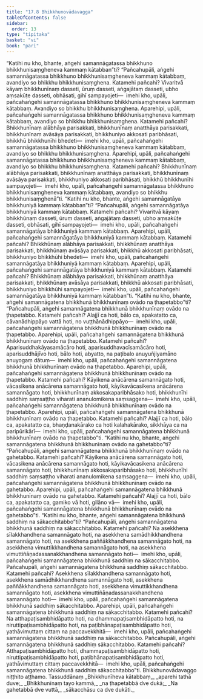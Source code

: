 ```yaml
---
title: "17.8 Bhikkhunovādavagga"
tableOfContents: false
sidebar:
  order: 13
type: "tipitaka"
basket: "vi"
book: "pari"
---
```



<DynamicBreadcrumb />

<Division number="450" book="pari">

<Paragraph number="2085" book="pari">
“Katihi nu kho, bhante, aṅgehi samannāgatassa bhikkhuno bhikkhunisaṃgheneva kammaṃ kātabban”ti?
</Paragraph>

<Paragraph number="2086" book="pari">
“Pañcahupāli, aṅgehi samannāgatassa bhikkhuno bhikkhunisaṃgheneva kammaṃ kātabbaṃ, avandiyo so bhikkhu bhikkhunisaṃghena. Katamehi pañcahi? Vivaritvā kāyaṃ bhikkhunīnaṃ dasseti, ūruṃ dasseti, aṅgajātaṃ dasseti, ubho aṃsakūṭe dasseti, obhāsati, gihī sampayojeti—  imehi kho, upāli, pañcahaṅgehi samannāgatassa bhikkhuno bhikkhunisaṃgheneva kammaṃ kātabbaṃ. Avandiyo so bhikkhu bhikkhunisaṃghena.
</Paragraph>

<Paragraph number="2087" book="pari">
Aparehipi, upāli, pañcahaṅgehi samannāgatassa bhikkhuno bhikkhunisaṃgheneva kammaṃ kātabbaṃ, avandiyo so bhikkhu bhikkhunisaṃghena. Katamehi pañcahi? Bhikkhunīnaṃ alābhāya parisakkati, bhikkhunīnaṃ anatthāya parisakkati, bhikkhunīnaṃ avāsāya parisakkati, bhikkhuniyo akkosati paribhāsati, bhikkhū bhikkhunīhi bhedeti—  imehi kho, upāli, pañcahaṅgehi samannāgatassa bhikkhuno bhikkhunisaṃgheneva kammaṃ kātabbaṃ, avandiyo so bhikkhu bhikkhunisaṃghena.
</Paragraph>

<Paragraph number="2088" book="pari">
Aparehipi, upāli, pañcahaṅgehi samannāgatassa bhikkhuno bhikkhunisaṃgheneva kammaṃ kātabbaṃ, avandiyo so bhikkhu bhikkhunisaṃghena. Katamehi pañcahi? Bhikkhunīnaṃ alābhāya parisakkati, bhikkhunīnaṃ anatthāya parisakkati, bhikkhunīnaṃ avāsāya parisakkati, bhikkhuniyo akkosati paribhāsati, bhikkhū bhikkhunīhi sampayojeti—  imehi kho, upāli, pañcahaṅgehi samannāgatassa bhikkhuno bhikkhunisaṃgheneva kammaṃ kātabbaṃ, avandiyo so bhikkhu bhikkhunisaṃghenā”ti.
</Paragraph>

</Division>
<Division number="451" book="pari">

<Paragraph number="2089" book="pari">
“Katihi nu kho, bhante, aṅgehi samannāgatāya bhikkhuniyā kammaṃ kātabban”ti?
</Paragraph>

<Paragraph number="2090" book="pari">
“Pañcahupāli, aṅgehi samannāgatāya bhikkhuniyā kammaṃ kātabbaṃ. Katamehi pañcahi? Vivaritvā kāyaṃ bhikkhūnaṃ dasseti, ūruṃ dasseti, aṅgajātaṃ dasseti, ubho aṃsakūṭe dasseti, obhāsati, gihī sampayojeti—  imehi kho, upāli, pañcahaṅgehi samannāgatāya bhikkhuniyā kammaṃ kātabbaṃ.
</Paragraph>

<Paragraph number="2091" book="pari">
Aparehipi, upāli, pañcahaṅgehi samannāgatāya bhikkhuniyā kammaṃ kātabbaṃ. Katamehi pañcahi? Bhikkhūnaṃ alābhāya parisakkati, bhikkhūnaṃ anatthāya parisakkati, bhikkhūnaṃ avāsāya parisakkati, bhikkhū akkosati paribhāsati, bhikkhuniyo bhikkhūhi bhedeti—  imehi kho, upāli, pañcahaṅgehi samannāgatāya bhikkhuniyā kammaṃ kātabbaṃ.
</Paragraph>

<Paragraph number="2092" book="pari">
Aparehipi, upāli, pañcahaṅgehi samannāgatāya bhikkhuniyā kammaṃ kātabbaṃ. Katamehi pañcahi? Bhikkhūnaṃ alābhāya parisakkati, bhikkhūnaṃ anatthāya parisakkati, bhikkhūnaṃ avāsāya parisakkati, bhikkhū akkosati paribhāsati, bhikkhuniyo bhikkhūhi sampayojeti—  imehi kho, upāli, pañcahaṅgehi samannāgatāya bhikkhuniyā kammaṃ kātabban”ti.
</Paragraph>

</Division>
<Division number="452" book="pari">

<Paragraph number="2093" book="pari">
“Katihi nu kho, bhante, aṅgehi samannāgatena bhikkhunā bhikkhunīnaṃ ovādo na ṭhapetabbo”ti?
</Paragraph>

<Paragraph number="2094" book="pari">
“Pañcahupāli, aṅgehi samannāgatena bhikkhunā bhikkhunīnaṃ ovādo na ṭhapetabbo. Katamehi pañcahi? Alajjī ca hoti, bālo ca, apakatatto ca, cāvanādhippāyo vattā hoti, no vuṭṭhānādhippāyo—  imehi kho, upāli, pañcahaṅgehi samannāgatena bhikkhunā bhikkhunīnaṃ ovādo na ṭhapetabbo.
</Paragraph>

<Paragraph number="2095" book="pari">
Aparehipi, upāli, pañcahaṅgehi samannāgatena bhikkhunā bhikkhunīnaṃ ovādo na ṭhapetabbo. Katamehi pañcahi? Aparisuddhakāyasamācāro hoti, aparisuddhavacīsamācāro hoti, aparisuddhājīvo hoti, bālo hoti, abyatto, na paṭibalo anuyuñjiyamāno anuyogaṃ dātuṃ—  imehi kho, upāli, pañcahaṅgehi samannāgatena bhikkhunā bhikkhunīnaṃ ovādo na ṭhapetabbo.
</Paragraph>

<Paragraph number="2096" book="pari">
Aparehipi, upāli, pañcahaṅgehi samannāgatena bhikkhunā bhikkhunīnaṃ ovādo na ṭhapetabbo. Katamehi pañcahi? Kāyikena anācārena samannāgato hoti, vācasikena anācārena samannāgato hoti, kāyikavācasikena anācārena samannāgato hoti, bhikkhunīnaṃ akkosakaparibhāsako hoti, bhikkhunīhi saddhiṃ saṃsaṭṭho viharati ananulomikena saṃsaggena—  imehi kho, upāli, pañcahaṅgehi samannāgatena bhikkhunā bhikkhunīnaṃ ovādo na ṭhapetabbo.
</Paragraph>

<Paragraph number="2097" book="pari">
Aparehipi, upāli, pañcahaṅgehi samannāgatena bhikkhunā bhikkhunīnaṃ ovādo na ṭhapetabbo. Katamehi pañcahi? Alajjī ca hoti, bālo ca, apakatatto ca, bhaṇḍanakārako ca hoti kalahakārako, sikkhāya ca na paripūrikārī—  imehi kho, upāli, pañcahaṅgehi samannāgatena bhikkhunā bhikkhunīnaṃ ovādo na ṭhapetabbo”ti.
</Paragraph>

</Division>
<Division number="453" book="pari">

<Paragraph number="2098" book="pari">
“Katihi nu kho, bhante, aṅgehi samannāgatena bhikkhunā bhikkhunīnaṃ ovādo na gahetabbo”ti?
</Paragraph>

<Paragraph number="2099" book="pari">
“Pañcahupāli, aṅgehi samannāgatena bhikkhunā bhikkhunīnaṃ ovādo na gahetabbo. Katamehi pañcahi? Kāyikena anācārena samannāgato hoti, vācasikena anācārena samannāgato hoti, kāyikavācasikena anācārena samannāgato hoti, bhikkhunīnaṃ akkosakaparibhāsako hoti, bhikkhunīhi saddhiṃ saṃsaṭṭho viharati ananulomikena saṃsaggena—  imehi kho, upāli, pañcahaṅgehi samannāgatena bhikkhunā bhikkhunīnaṃ ovādo na gahetabbo.
</Paragraph>

<Paragraph number="2100" book="pari">
Aparehipi, upāli, pañcahaṅgehi samannāgatena bhikkhunā bhikkhunīnaṃ ovādo na gahetabbo. Katamehi pañcahi? Alajjī ca hoti, bālo ca, apakatatto ca, gamiko vā hoti, gilāno vā—  imehi kho, upāli, pañcahaṅgehi samannāgatena bhikkhunā bhikkhunīnaṃ ovādo na gahetabbo”ti.
</Paragraph>

</Division>
<Division number="454" book="pari">

<Paragraph number="2101" book="pari">
“Katihi nu kho, bhante, aṅgehi samannāgatena bhikkhunā saddhiṃ na sākacchitabbo”ti?
</Paragraph>

<Paragraph number="2102" book="pari">
“Pañcahupāli, aṅgehi samannāgatena bhikkhunā saddhiṃ na sākacchitabbo. Katamehi pañcahi? Na asekkhena sīlakkhandhena samannāgato hoti, na asekkhena samādhikkhandhena samannāgato hoti, na asekkhena paññākkhandhena samannāgato hoti, na asekkhena vimuttikkhandhena samannāgato hoti, na asekkhena vimuttiñāṇadassanakkhandhena samannāgato hoti—  imehi kho, upāli, pañcahaṅgehi samannāgatena bhikkhunā saddhiṃ na sākacchitabbo. Pañcahupāli, aṅgehi samannāgatena bhikkhunā saddhiṃ sākacchitabbo. Katamehi pañcahi? Asekkhena sīlakkhandhena samannāgato hoti, asekkhena samādhikkhandhena samannāgato hoti, asekkhena paññākkhandhena samannāgato hoti, asekkhena vimuttikkhandhena samannāgato hoti, asekkhena vimuttiñāṇadassanakkhandhena samannāgato hoti—  imehi kho, upāli, pañcahaṅgehi samannāgatena bhikkhunā saddhiṃ sākacchitabbo.
</Paragraph>

<Paragraph number="2103" book="pari">
Aparehipi, upāli, pañcahaṅgehi samannāgatena bhikkhunā saddhiṃ na sākacchitabbo. Katamehi pañcahi? Na atthapaṭisambhidāpatto hoti, na dhammapaṭisambhidāpatto hoti, na niruttipaṭisambhidāpatto hoti, na paṭibhānapaṭisambhidāpatto hoti, yathāvimuttaṃ cittaṃ na paccavekkhitā—  imehi kho, upāli, pañcahaṅgehi samannāgatena bhikkhunā saddhiṃ na sākacchitabbo. Pañcahupāli, aṅgehi samannāgatena bhikkhunā saddhiṃ sākacchitabbo. Katamehi pañcahi? Atthapaṭisambhidāpatto hoti, dhammapaṭisambhidāpatto hoti, niruttipaṭisambhidāpatto hoti, paṭibhānapaṭisambhidāpatto hoti, yathāvimuttaṃ cittaṃ paccavekkhitā—  imehi kho, upāli, pañcahaṅgehi samannāgatena bhikkhunā saddhiṃ sākacchitabbo”ti.

</Paragraph>
</Division>

<Paragraph number="2104" type="center" book="pari">
Bhikkhunovādavaggo niṭṭhito aṭṭhamo.



</Paragraph>

<Paragraph number="2105" type="center" book="pari">
Tassuddānaṃ


</Paragraph>

<Paragraph number="2106" type="verses" book="pari">
_Bhikkhunīheva kātabbaṃ,_  
_aparehi tathā duve;_  
_Bhikkhunīnaṃ tayo kammā,_  
_na ṭhapetabbā dve dukā;_  
_Na gahetabbā dve vuttā,_  
_sākacchāsu ca dve dukāti._
</Paragraph>